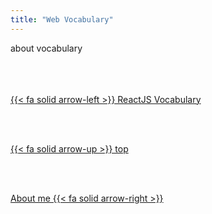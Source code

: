 ```yaml
---
title: "Web Vocabulary"
---
```


about vocabulary<!--- navLinks -->
<br><br>
<div class=row>
<br>
<div class='column left previous'>
<br>
[{{< fa solid arrow-left >}} ReactJS Vocabulary](/vocabulary/vocabreactjs.qmd)
<br>
</div>
<br>
<div class='column center'>
<br>
[{{< fa solid arrow-up >}} top](#top)
<br>
</div>
<br>
<div class='column right next'>
<br>
[About me  {{< fa solid arrow-right >}}](/about/about-this-me.qmd)
<br>
</div>
<br>
</div>
